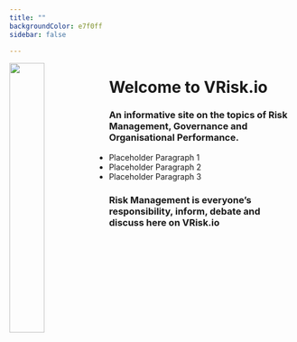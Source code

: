 ```yaml
---
title: ""
backgroundColor: e7f0ff
sidebar: false

---
```


![](img/logo.png){width=35% style="float: left;"}


# Welcome to VRisk.io

### An informative site on the topics of Risk Management, Governance and Organisational Performance.

- Placeholder Paragraph 1
- Placeholder Paragraph 2
- Placeholder Paragraph 3

### Risk Management is everyone's responsibility, inform, debate and discuss here on VRisk.io
